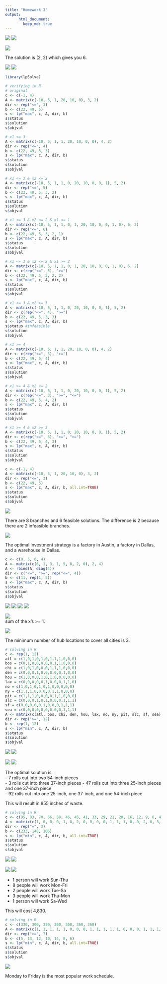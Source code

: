 ```yaml
---
title: "Homework 3"
output:  
      html_document:  
        keep_md: true 
---
```

![](hw3_header1.PNG)
![](hw3_header2.PNG)
  
![](hw3_q1.1.PNG)
  
The solution is (2, 2) which gives you 6.
  
![](hw3_a1.1.png)
![](hw3_q1.2.PNG)
```r
library(lpSolve)

# verifying in R
# original
c <- c(-1, 4)
A <- matrix(c(-10, 5, 1, 20, 10, 0), 3, 2)
dir <- rep("<=", 3)
b <- c(22, 49, 5)
s <- lp("max", c, A, dir, b)
s$status
s$solution
s$objval

# x1 <= 3
A <- matrix(c(-10, 5, 1, 1, 20, 10, 0, 0), 4, 2)
dir <- rep("<=", 4)
b <- c(22, 49, 5, 3)
s <- lp("max", c, A, dir, b)
s$status
s$solution
s$objval

# x1 <= 3 & x2 <= 2
A <- matrix(c(-10, 5, 1, 1, 0, 20, 10, 0, 0, 1), 5, 2)
dir <- rep("<=", 5)
b <- c(22, 49, 5, 3, 2)
s <- lp("max", c, A, dir, b)
s$status
s$solution
s$objval

# x1 <= 3 & x2 <= 2 & x1 <= 1
A <- matrix(c(-10, 5, 1, 1, 0, 1, 20, 10, 0, 0, 1, 0), 6, 2)
dir <- rep("<=", 6)
b <- c(22, 49, 5, 3, 2, 1)
s <- lp("max", c, A, dir, b)
s$status
s$solution
s$objval

# x1 <= 3 & x2 <= 2 & x1 >= 2
A <- matrix(c(-10, 5, 1, 1, 0, 1, 20, 10, 0, 0, 1, 0), 6, 2)
dir <- c(rep("<=", 5), ">=")
b <- c(22, 49, 5, 3, 2, 2)
s <- lp("max", c, A, dir, b)
s$status
s$solution
s$objval

# x1 <= 3 & x2 >= 3
A <- matrix(c(-10, 5, 1, 1, 0, 20, 10, 0, 0, 1), 5, 2)
dir <- c(rep("<=", 4), ">=")
b <- c(22, 49, 5, 3, 3)
s <- lp("max", c, A, dir, b)
s$status #infeasible
s$solution
s$objval

# x1 >= 4
A <- matrix(c(-10, 5, 1, 1, 20, 10, 0, 0), 4, 2)
dir <- c(rep("<=", 3), ">=")
b <- c(22, 49, 5, 4)
s <- lp("max", c, A, dir, b)
s$status
s$solution
s$objval

# x1 >= 4 & x2 <= 2
A <- matrix(c(-10, 5, 1, 1, 0, 20, 10, 0, 0, 1), 5, 2)
dir <- c(rep("<=", 3), ">=", "<=")
b <- c(22, 49, 5, 4, 2)
s <- lp("max", c, A, dir, b)
s$status
s$solution
s$objval

# x1 >= 4 & x2 >= 3
A <- matrix(c(-10, 5, 1, 1, 0, 20, 10, 0, 0, 1), 5, 2)
dir <- c(rep("<=", 3), ">=", ">=")
b <- c(22, 49, 5, 4, 3)
s <- lp("max", c, A, dir, b)
s$status
s$solution
s$objval

c <- c(-1, 4)
A <- matrix(c(-10, 5, 1, 20, 10, 0), 3, 2)
dir <- rep("<=", 3)
b <- c(22, 49, 5)
s <- lp("max", c, A, dir, b, all.int=TRUE)
s$status
s$solution
s$objval
```
  
![](hw3_q1.3.PNG)
  
There are 8 branches and 6 feasible solutions. The difference is 2 because there are 2 infeasible branches.
  
![](hw3_q2.PNG)
  
The optimal investment strategy is a factory in Austin, a factory in Dallas, and a warehouse in Dallas.
```r
c <- c(9, 5, 6, 4)
A <- matrix(c(6, 1, 3, 1, 5, 0, 2, 0), 2, 4)
A <- rbind(A, diag(4))
dir <- c("<=", ">=", rep("<=", 4))
b <- c(11, rep(1, 5))
s <- lp("max", c, A, dir, b)
s$status
s$solution
s$objval
```
  
![](hw3_q3.1a.PNG)
![](hw3_q3.1b.PNG)
![](hw3_q3.1c.PNG)
![](hw3_q3.1d.PNG)
  
![](hw3_a3.1.png)  
sum of the x's >= 1.
  
![](hw3_q3.2.PNG)
  
The minimum number of hub locations to cover all cities is 3.
```r
# solving in R
c <- rep(1, 12)
atl = c(1,0,1,0,1,0,1,1,1,0,0,0)
bos = c(0,1,0,0,0,0,0,1,1,0,0,0)
chi = c(1,0,1,0,0,0,1,1,1,0,0,0)
den = c(0,0,0,1,0,0,0,0,0,1,0,0)
hou = c(1,0,0,0,1,0,1,0,0,0,0,0)
lax = c(0,0,0,0,0,1,0,0,0,1,1,0)
no = c(1,0,1,0,1,0,1,0,0,0,0,0)
ny = c(1,1,1,0,0,0,0,1,1,0,0,0)
pit = c(1,1,1,0,0,0,0,1,1,0,0,0) 
slc = c(0,0,0,1,0,1,0,0,0,1,1,1)
sf = c(0,0,0,0,0,1,0,0,0,1,1,1)
sea = c(0,0,0,0,0,0,0,0,0,1,1,1)
A <- matrix(c(atl, bos, chi, den, hou, lax, no, ny, pit, slc, sf, sea), 12, 12)
dir <- rep(">=", 12)
b <- rep(1, 12)
s <- lp("min", c, A, dir, b)
s$status
s$solution
s$objval
```
  
![](hw3_q4.1a.PNG)
![](hw3_q4.1b.PNG)
  
![](hw3_a4.1.png)
![](hw3_q4.2.PNG)
  
The optimal solution is:  
- 7 rolls cut into two 54-inch pieces  
- 3 rolls cut into three 37-inch pieces 
- 47 rolls cut into three 25-inch pieces and one 37-inch piece  
- 92 rolls cut into one 25-inch, one 37-inch, and one 54-inch piece  
  
This will result in 855 inches of waste.
```r
# solving in R
c <- c(95, 83, 70, 66, 58, 46, 45, 41, 33, 29, 21, 20, 16, 12, 9, 8, 4)
A <- matrix(c(1, 0, 0, 0, 1, 0, 2, 0, 0, 0, 0, 1, 1, 1, 0, 0, 2, 0, 3, 0, 0, 1, 0, 1, 2, 1, 0, 0, 1, 1, 1, 2, 0, 4, 0, 0, 2, 0, 1, 0, 0, 2, 0, 3, 0, 3, 1, 0, 1, 1, 1), 3, 17)
dir <- rep("=", 3)
b <- c(233, 148, 106)
s <- lp("min", c, A, dir, b, all.int=TRUE)
s$status
s$solution
s$objval
```
  
![](hw3_q5.1a.PNG)
![](hw3_q5.1b.PNG)
  
![](hw3_a5.1.png)
![](hw3_q5.2.PNG)
  
- 1 person will work Sun-Thu
- 8 people will work Mon-Fri
- 2 people will work Tue-Sa
- 3 people will work Thu-Mon
- 1 person will work Sa-Wed
  
This will cost 4,830.
```r
# solving in R
c <- c(330, 300, 330, 360, 360, 360, 360)
A <- matrix(c(1, 1, 1, 1, 1, 0, 0, 0, 1, 1, 1, 1, 1, 0, 0, 0, 1, 1, 1, 1, 1, 1, 0, 0, 1, 1, 1, 1, 1, 1, 0, 0, 1, 1, 1, 1, 1, 1, 0, 0, 1, 1, 1, 1, 1, 1, 0, 0, 1), 7, 7)
dir <- rep(">=", 7)
b <- c(5, 13, 12, 10, 14, 8, 6)
s <- lp("min", c, A, dir, b, all.int=TRUE)
s$status
s$solution
s$objval
```
  
![](hw3_q5.3.PNG)
  
Monday to Friday is the most popular work schedule.

